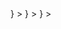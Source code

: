 <CardGroup cols={4}>
  <Card
    title="dbt core"
    href="/cloud/integrations/transformation-and-orchestration/dbt-core"
    icon={
      <svg
        width="28"
        height="28"
        viewBox="0 0 41 40"
        fill="none"
        xmlns="http://www.w3.org/2000/svg"
      >
        <path
          d="M39.0131 1.66365C39.9534 2.56781 40.5682 3.7613 40.7129 5.06329C40.7129 5.60578 40.5682 5.96747 40.2427 6.65462C39.9172 7.34178 35.9028 14.2857 34.7093 16.2025C34.0221 17.3237 33.6604 18.6619 33.6604 19.9638C33.6604 21.302 34.0221 22.604 34.7093 23.7252C35.9028 25.642 39.9172 32.622 40.2427 33.3092C40.5682 33.9964 40.7129 34.3219 40.7129 34.8644C40.5682 36.1664 39.9896 37.3599 39.0492 38.2279C38.1451 39.1682 36.9516 39.783 35.6858 39.8915C35.1433 39.8915 34.7816 39.7468 34.1306 39.4213C33.4796 39.0958 26.391 35.1899 24.4742 33.9964C24.3295 33.924 24.1848 33.8156 24.004 33.7432L14.5284 28.1374C14.7454 29.9457 15.5411 31.6817 16.8431 32.9476C17.0963 33.2007 17.3494 33.4177 17.6388 33.6347C17.4217 33.7432 17.1686 33.8517 16.9516 33.9964C15.0348 35.1899 8.05467 39.2044 7.36751 39.5298C6.68036 39.8553 6.35485 40 5.77618 40C4.47419 39.8553 3.2807 39.2767 2.41271 38.3364C1.47238 37.4322 0.857556 36.2387 0.712891 34.9367C0.749057 34.3942 0.893723 33.8517 1.18306 33.3816C1.50855 32.6944 5.52302 25.7143 6.71649 23.7975C7.40365 22.6763 7.76533 21.3743 7.76533 20.0362C7.76533 18.698 7.40365 17.396 6.71649 16.2748C5.52302 14.2857 1.47238 7.3056 1.18306 6.61844C0.893723 6.14827 0.749057 5.60578 0.712891 5.06329C0.857556 3.7613 1.43622 2.56781 2.37654 1.66365C3.2807 0.723329 4.47419 0.144665 5.77618 0C6.31867 0.0361664 6.86116 0.180832 7.36751 0.470164C7.94618 0.723329 13.0456 3.68897 15.7581 5.28031L16.3729 5.64196C16.5899 5.78662 16.7708 5.89511 16.9154 5.96747L17.2048 6.14827L26.8612 11.8626C26.6442 9.69258 25.523 7.70342 23.787 6.36529C24.004 6.2568 24.2572 6.14827 24.4742 6.0036C26.391 4.81013 33.3711 0.759493 34.0583 0.470164C34.5284 0.180832 35.0709 0.0361664 35.6496 0C36.9154 0.144665 38.1089 0.723329 39.0131 1.66365ZM21.2192 22.5678L23.2807 20.5063C23.57 20.217 23.57 19.783 23.2807 19.4937L21.2192 17.4322C20.9299 17.1428 20.4959 17.1428 20.2066 17.4322L18.1451 19.4937C17.8557 19.783 17.8557 20.217 18.1451 20.5063L20.2066 22.5678C20.4597 22.821 20.9299 22.821 21.2192 22.5678Z"
          fill="#FE9356"
        />
      </svg>
    }
  ></Card>
  <Card
    title="dbt cloud"
    href="/cloud/integrations/transformation-and-orchestration/dbt-cloud"
    icon={
      <svg
        width="28"
        height="28"
        viewBox="0 0 41 40"
        fill="none"
        xmlns="http://www.w3.org/2000/svg"
      >
        <path
          d="M39.0131 1.66365C39.9534 2.56781 40.5682 3.7613 40.7129 5.06329C40.7129 5.60578 40.5682 5.96747 40.2427 6.65462C39.9172 7.34178 35.9028 14.2857 34.7093 16.2025C34.0221 17.3237 33.6604 18.6619 33.6604 19.9638C33.6604 21.302 34.0221 22.604 34.7093 23.7252C35.9028 25.642 39.9172 32.622 40.2427 33.3092C40.5682 33.9964 40.7129 34.3219 40.7129 34.8644C40.5682 36.1664 39.9896 37.3599 39.0492 38.2279C38.1451 39.1682 36.9516 39.783 35.6858 39.8915C35.1433 39.8915 34.7816 39.7468 34.1306 39.4213C33.4796 39.0958 26.391 35.1899 24.4742 33.9964C24.3295 33.924 24.1848 33.8156 24.004 33.7432L14.5284 28.1374C14.7454 29.9457 15.5411 31.6817 16.8431 32.9476C17.0963 33.2007 17.3494 33.4177 17.6388 33.6347C17.4217 33.7432 17.1686 33.8517 16.9516 33.9964C15.0348 35.1899 8.05467 39.2044 7.36751 39.5298C6.68036 39.8553 6.35485 40 5.77618 40C4.47419 39.8553 3.2807 39.2767 2.41271 38.3364C1.47238 37.4322 0.857556 36.2387 0.712891 34.9367C0.749057 34.3942 0.893723 33.8517 1.18306 33.3816C1.50855 32.6944 5.52302 25.7143 6.71649 23.7975C7.40365 22.6763 7.76533 21.3743 7.76533 20.0362C7.76533 18.698 7.40365 17.396 6.71649 16.2748C5.52302 14.2857 1.47238 7.3056 1.18306 6.61844C0.893723 6.14827 0.749057 5.60578 0.712891 5.06329C0.857556 3.7613 1.43622 2.56781 2.37654 1.66365C3.2807 0.723329 4.47419 0.144665 5.77618 0C6.31867 0.0361664 6.86116 0.180832 7.36751 0.470164C7.94618 0.723329 13.0456 3.68897 15.7581 5.28031L16.3729 5.64196C16.5899 5.78662 16.7708 5.89511 16.9154 5.96747L17.2048 6.14827L26.8612 11.8626C26.6442 9.69258 25.523 7.70342 23.787 6.36529C24.004 6.2568 24.2572 6.14827 24.4742 6.0036C26.391 4.81013 33.3711 0.759493 34.0583 0.470164C34.5284 0.180832 35.0709 0.0361664 35.6496 0C36.9154 0.144665 38.1089 0.723329 39.0131 1.66365ZM21.2192 22.5678L23.2807 20.5063C23.57 20.217 23.57 19.783 23.2807 19.4937L21.2192 17.4322C20.9299 17.1428 20.4959 17.1428 20.2066 17.4322L18.1451 19.4937C17.8557 19.783 17.8557 20.217 18.1451 20.5063L20.2066 22.5678C20.4597 22.821 20.9299 22.821 21.2192 22.5678Z"
          fill="#FE9356"
        />
      </svg>
    }
  ></Card>
  <Card
    title="Airflow"
    href="/cloud/integrations/transformation-and-orchestration/airflow"
    icon={
        <svg viewBox="0 0 128 128" xmlns="http://www.w3.org/2000/svg">
        <path d="m2.5441 127 60.809-62.332a1.124 1.124 0 0 0 0.1359-1.4368c-3.6977-5.1625-10.521-6.0578-13.05-9.5268-7.4903-10.275-9.3909-16.092-12.61-15.731a0.98374 0.98374 0 0 0-0.58464 0.3085l-21.966 22.518c-12.638 12.944-14.454 41.475-14.782 65.367a1.1908 1.1908 0 0 0 2.0473 0.83273z" fill="#017cee"/>
        <path d="m126.99 125.46-62.332-60.813a1.124 1.124 0 0 0-1.4389-0.1359c-5.1625 3.6998-6.0578 10.521-9.5268 13.05-10.275 7.4903-16.092 9.3909-15.731 12.61a0.98374 0.98374 0 0 0 0.3085 0.58248l22.518 21.966c12.944 12.638 41.475 14.454 65.367 14.782a1.1908 1.1908 0 0 0 0.83489-2.0408z" fill="#00ad46"/>
        <path d="m60.792 112.72c-7.076-6.9035-10.355-20.559 3.2058-48.719-22.046 9.8525-29.771 22.803-25.972 26.511z" fill="#04d659"/>
        <path d="m125.45 1.0113-60.807 62.332a1.1218 1.1218 0 0 0-0.1359 1.4368c3.6998 5.1625 10.519 6.0578 13.05 9.5268 7.4903 10.275 9.393 16.092 12.61 15.731a0.97943 0.97943 0 0 0 0.58464-0.3085l21.966-22.518c12.638-12.944 14.454-41.475 14.782-65.367a1.193 1.193 0 0 0-2.0495-0.83273z" fill="#00c7d4"/>
        <path d="m112.73 67.211c-6.9035 7.076-20.559 10.355-48.721-3.2058 9.8525 22.046 22.803 29.771 26.511 25.972z" fill="#11e1ee"/>
        <path d="m1.0017 2.5495 62.332 60.807a1.124 1.124 0 0 0 1.4368 0.1359c5.1625-3.6998 6.0578-10.521 9.5268-13.05 10.275-7.4903 16.092-9.3909 15.731-12.61a0.99022 0.99022 0 0 0-0.3085-0.58463l-22.518-21.966c-12.944-12.638-41.475-14.454-65.367-14.782a1.1908 1.1908 0 0 0-0.83273 2.0495z" fill="#e43921"/>
        <path d="m67.212 15.284c7.076 6.9035 10.355 20.559-3.2058 48.721 22.046-9.8525 29.771-22.805 25.972-26.511z" fill="#ff7557"/>
        <path d="m15.279 60.8c6.9035-7.076 20.559-10.355 48.721 3.2058-9.8525-22.046-22.803-29.771-26.511-25.972z" fill="#0cb6ff"/>
        <circle cx="64.009" cy="63.995" r="2.7182" fill="#4a4848"/>
        </svg>
    }
  ></Card>
  <Card
    title="Ask us"
    href="https://t2taztilhde.typeform.com/to/mdJoO9lA"
    icon="plus"
    iconType="solid"
    color="#F2386C"
  ></Card>
</CardGroup>